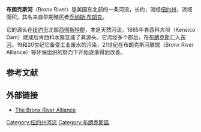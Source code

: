 {{Infobox river
| name               = Bronx River
| name_native        =
| name_native_lang   =
| name_other         =
| name_etymology     =
<!---------------------- IMAGE & MAP -->
| image              =Bronx River from Shoelace Park.jpg
| image_caption      = [[布朗克斯|布朗克斯]]的布朗克斯河
| map                =
| map_size           =
| map_caption        =
| pushpin_map        =
| pushpin_map_size   =
| pushpin_map_caption=
<!---------------------- LOCATION -->
| subdivision_type1  = 国家
| subdivision_name1  = 美国
| subdivision_type2  = 州
| subdivision_name2  = [[纽约州|纽约州]]
| subdivision_type3  = 地区
| subdivision_name3  = [[哈德逊河谷|哈德逊河谷]]

<!---------------------- PHYSICAL CHARACTERISTICS -->
| length             = {{convert|24|mi|km|abbr=on}}
| width_min          =
| width_avg          =
| width_max          =
| depth_min          =
| depth_avg          =
| depth_max          =
| discharge1_location= [[纽约植物园|纽约植物园]]<ref name="USGS Bronx River Streamflow Data">{{cite web|title=USGS 01302020 BRONX RIVER AT NY BOTANICAL GARDEN AT BRONX NY|url=http://waterdata.usgs.gov/nwis/annual/?referred_module=sw&site_no=01302020&por_01302020_2=2323195,00060,2,2006,2012&year_type=W&format=html_table&date_format=YYYY-MM-DD&rdb_compression=file&submitted_form=parameter_selection_list|website=waterdata.usgs.gov/|publisher=USGS|accessdate=13 October 2014|archive-date=2020-09-22|archive-url=https://web.archive.org/web/20200922151926/https://waterdata.usgs.gov/nwis/annual/?referred_module=sw&site_no=01302020&por_01302020_2=2323195,00060,2,2006,2012&year_type=W&format=html_table&date_format=YYYY-MM-DD&rdb_compression=file&submitted_form=parameter_selection_list|dead-url=no}}</ref>
| discharge1_min     =
| discharge1_avg     =
| discharge1_max     = {{convert|3460|cuft/s|m3/s|abbr=on}}<ref name="USGS Peak Streamflow Data">{{cite web|title=USGS 01302020 BRONX RIVER AT NY BOTANICAL GARDEN AT BRONX NY|url=http://nwis.waterdata.usgs.gov/ny/nwis/peak?site_no=01302020&agency_cd=USGS&format=html|website=nwis.waterdata.usgs.gov/|publisher=USGS|accessdate=13 October 2014|archive-date=2020-09-27|archive-url=https://web.archive.org/web/20200927145049/https://nwis.waterdata.usgs.gov/ny/nwis/peak?site_no=01302020&agency_cd=USGS&format=html|dead-url=no}}</ref>
<!---------------------- BASIN FEATURES -->
| source1            = Kensico Reservoir
| source1_location   = [[纽卡斯尔_(纽约州)|纽卡斯尔]]
| source1_coordinates= {{coord|41|4|27|N|73|46|0|W|display=inline}}
| source1_elevation  = {{convert|354|ft|abbr=on}}<ref name="Kensico Reservoir NYS Department of Environmental Conservation">{{cite web|title=Kensico Reservoir|url=http://www.dec.ny.gov/outdoor/75444.html|website=www.dec.ny.gov/|publisher=New York State Department of Environmental Conservation|accessdate=13 October 2014|archive-date=2020-10-28|archive-url=https://web.archive.org/web/20201028000001/https://www.dec.ny.gov/outdoor/75444.html|dead-url=no}}</ref>
| mouth              = [[东河_(纽约市)|东河]]
| mouth_location     = [[布朗克斯|布朗克斯]]
| mouth_coordinates  = {{coord|40|48|11|N|73|51|49.0|W|display=inline,title}}
| mouth_elevation    = {{convert|0|ft|abbr=on}}
| progression        =
| river_system       =
| basin_size         = {{convert|38.4|sqmi|abbr=on}}
| tributaries_left   =
| tributaries_right  = Troublesome Brook、rassy Sprain Brook
| custom_label       =
| custom_data        =
| extra              =
}}
'''布朗克斯河'''（Bronx River）是美国东北部的一条河流，长约{{convert|24|mi|km}}，流经[[纽约州|纽约州]]，流域面积{{Convert|38.4|mi2|km2}}。其名来自早期殖民者[[乔纳斯·布朗克|乔纳斯·布朗克]]。

它的源头在[[纽约市|纽约市]]北部[[西彻斯特郡|西彻斯特郡]]，本是天然河流，1885年肯西科大坝（Kensico Dam）建成后肯西科水库变成了其源头。它流经多个郡后，在[[布朗克斯|布朗克斯]]汇入[[东河_(纽约市)|东河]]。19和20世纪它备受工业废水的污染，21世纪在布朗克斯河联盟（Bronx River Alliance）等环保组织的努力下开始逐渐得到改善。

==参考文献==
{{reflist|40em}}

==外部链接==
{{Commons category|Bronx River}}
*[http://www.bronxriver.org/ The Bronx River Alliance] {{Wayback|url=http://www.bronxriver.org/ |date=20210306200144 }}

{{authority control}}

[[Category:纽约州河流|Category:纽约州河流]]
[[Category:布朗克斯區|Category:布朗克斯區]]